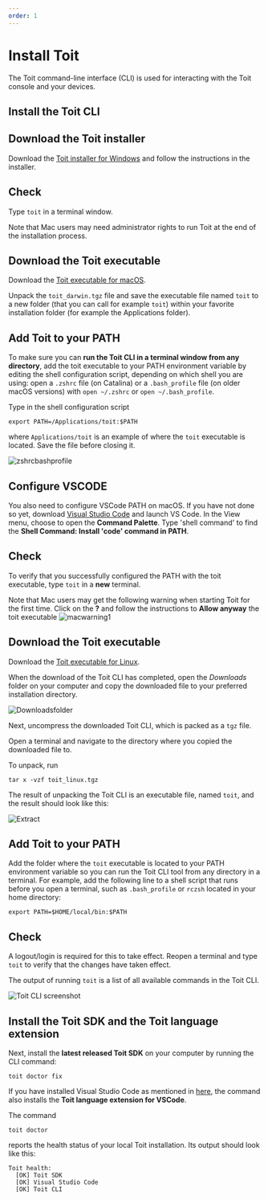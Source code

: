 ```yaml
---
order: 1
---
```



# Install Toit

The Toit command-line interface (CLI) is used for interacting with the Toit console and your devices.

## Install the Toit CLI

<Tabs>
<div label="Install on Windows">

## Download the Toit installer

Download the <a href="https://archive.toit.io/cli/latest/windows/installer" target="_blank">Toit installer for Windows</a> and follow the instructions in the installer.

## Check

Type `toit` in a terminal window.

</div>
<div label="Install on macOS">

Note that Mac users may need administrator rights to run Toit at the end of the installation process.

## Download the Toit executable

Download the <a href="https://archive.toit.io/cli/latest/darwin" target="_blank">Toit executable for macOS</a>.

Unpack the `toit_darwin.tgz` file and save the executable file named `toit` to a new folder (that you can call for example `toit`) within your favorite installation folder (for example the Applications folder).

## Add Toit to your PATH

To make sure you can **run the Toit CLI in a terminal window from any directory**, add the toit executable to your PATH environment variable by editing the shell configuration script, depending on which shell you are using: open a `.zshrc` file (on Catalina) or a `.bash_profile` file (on older macOS versions) with `open ~/.zshrc` or `open ~/.bash_profile`.

Type in the shell configuration script

```shell
export PATH=/Applications/toit:$PATH
```

where `Applications/toit` is an example of where the `toit` executable is located. Save the file before closing it.

![zshrcbashprofile](../img/zshrcbashprofile.png)

## Configure VSCODE

You also need to configure VSCode PATH on macOS. If you have not done so yet, download <a href="https://code.visualstudio.com/download" target="_blank">Visual Studio Code</a> and launch VS Code. In the View menu, choose to open the **Command Palette**. Type 'shell command' to find the **Shell Command: Install 'code' command in PATH**.

## Check

To verify that you successfully configured the PATH with the toit executable, type `toit` in a **new** terminal.

<Note>

Note that Mac users may get the following warning when starting Toit for the first time. Click on the **?** and follow the instructions to **Allow anyway** the toit executable
![macwarning1](../img/macwarning1.png)

</Note>

</div>
<div label="Install on Linux">

## Download the Toit executable

Download the <a href="https://archive.toit.io/cli/latest/linux" target="_blank">Toit executable for Linux</a>.

When the download of the Toit CLI has completed, open the _Downloads_ folder on your computer and copy the downloaded file to your preferred installation directory.

![Downloadsfolder](../img/downloadsfolder.png)

Next, uncompress the downloaded Toit CLI, which is packed as a `tgz` file.

Open a terminal and navigate to the directory where you copied the downloaded file to.

To unpack, run

```shell
tar x -vzf toit_linux.tgz
```

The result of unpacking the Toit CLI is an executable file, named `toit`, and the result should look like this:

![Extract](../img/extract.png)

## Add Toit to your PATH

Add the folder where the `toit` executable is located to your PATH environment variable so you can run the Toit CLI tool from any directory in a terminal. For example, add the following line to a shell script that runs before you open a terminal, such as `.bash_profile` or `rczsh` located in your home directory:

```shell
export PATH=$HOME/local/bin:$PATH
```

## Check

A logout/login is required for this to take effect. Reopen a terminal and type `toit` to verify that the changes have taken effect.

</div>
</Tabs>

The output of running `toit` is a list of all available commands in the Toit CLI.

<img src={ToitCli} alt="Toit CLI screenshot" />

## Install the Toit SDK and the Toit language extension

Next, install the **latest released Toit SDK** on your computer by running the CLI command:

```shell
toit doctor fix
```

If you have installed Visual Studio Code as mentioned in [here](vscode.md), the command also installs the **Toit language extension for VSCode**.

The command

```shell
toit doctor
```

reports the health status of your local Toit installation. Its output should look like this:

```shell
Toit health:
  [OK] Toit SDK
  [OK] Visual Studio Code
  [OK] Toit CLI
```
